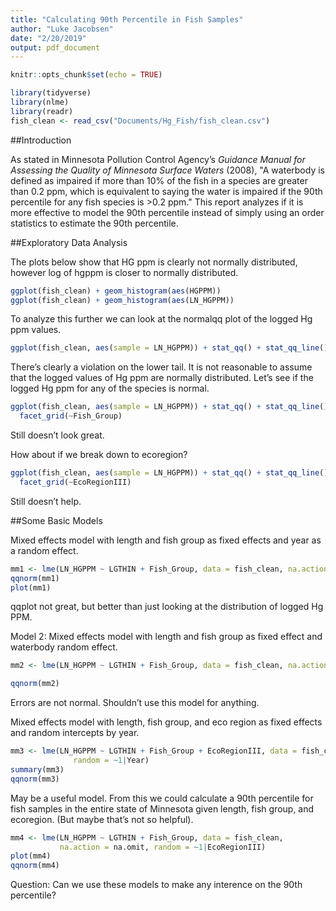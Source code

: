```yaml
---
title: "Calculating 90th Percentile in Fish Samples"
author: "Luke Jacobsen"
date: "2/20/2019"
output: pdf_document
---
```


```r
knitr::opts_chunk$set(echo = TRUE)
```

```r
library(tidyverse)
library(nlme)
library(readr)
fish_clean <- read_csv("Documents/Hg_Fish/fish_clean.csv")
```

##Introduction

As stated in Minnesota Pollution Control Agency's *Guidance Manual
for Assessing the Quality of Minnesota Surface Waters* (2008), \"A waterbody is defined as impaired if more than 10% of the fish in a species are greater than 0.2 ppm, which is equivalent to saying the water is impaired if the 90th percentile for any fish species is >0.2 ppm.\" This report analyzes if it is more effective to model the 90th percentile instead of simply using an order statistics to estimate the 90th percentile. 

##Exploratory Data Analysis

The plots below show that HG ppm is clearly not normally distributed, however log of hgppm is closer to normally distributed. 
```r
ggplot(fish_clean) + geom_histogram(aes(HGPPM))
ggplot(fish_clean) + geom_histogram(aes(LN_HGPPM))
```
To analyze this further we can look at the normalqq plot of the logged Hg ppm values. 
```r
ggplot(fish_clean, aes(sample = LN_HGPPM)) + stat_qq() + stat_qq_line()
```
There's clearly a violation on the lower tail. It is not reasonable to assume that the logged values of Hg ppm are normally distributed. Let's see if the logged Hg ppm for any of the species is normal. 
```r
ggplot(fish_clean, aes(sample = LN_HGPPM)) + stat_qq() + stat_qq_line() +
  facet_grid(~Fish_Group)
```
Still doesn't look great. 

How about if we break down to ecoregion? 
```r
ggplot(fish_clean, aes(sample = LN_HGPPM)) + stat_qq() + stat_qq_line() +
  facet_grid(~EcoRegionIII)
```
Still doesn't help. 


##Some Basic Models

Mixed effects model with length and fish group as fixed effects and year as a random effect.
```r
mm1 <- lme(LN_HGPPM ~ LGTHIN + Fish_Group, data = fish_clean, na.action = na.omit, random = ~1|Year)
qqnorm(mm1)
plot(mm1)
```
qqplot not great, but better than just looking at the distribution of logged Hg PPM. 


Model 2: Mixed effects model with length and fish group as fixed effect and waterbody random effect.
```r
mm2 <- lme(LN_HGPPM ~ LGTHIN + Fish_Group, data = fish_clean, na.action = na.omit ,random = ~1|DOWID)

qqnorm(mm2)
```
Errors are not normal. Shouldn't use this model for anything.


Mixed effects model with length, fish group, and eco region as fixed effects and random intercepts by year. 
```r
mm3 <- lme(LN_HGPPM ~ LGTHIN + Fish_Group + EcoRegionIII, data = fish_clean, na.action = na.omit, 
              random = ~1|Year)
summary(mm3)
qqnorm(mm3)
```
May be a useful model. From this we could calculate a 90th percentile for fish samples in the entire state of Minnesota given length, fish group, and ecoregion. (But maybe that's not so helpful). 


```r
mm4 <- lme(LN_HGPPM ~ LGTHIN + Fish_Group, data = fish_clean, 
           na.action = na.omit, random = ~1|EcoRegionIII)
plot(mm4)
qqnorm(mm4)
```

Question: Can we use these models to make any interence on the 90th percentile? 